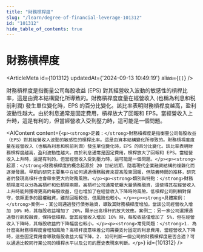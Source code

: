 ```yaml
---
title: "財務槓桿度"
slug: "/learn/degree-of-financial-leverage-101312"
id: "101312"
hide_table_of_contents: true
---
```



# 財務槓桿度

<ArticleMeta id={101312} updatedAt={'2024-09-13 10:49:19'} alias={`[]`} />
<div className='border-solid border-b border-t-0 my-4 border-[var(--ifm-color-gray-300)]' />

財務槓桿度是指衡量公司每股收益 (EPS) 對其經營收入波動的敏感性的槓桿比率，這是由資本結構變化所導致的。財務槓桿度度量在經營收入 (也稱為利息和税前利潤) 發生單位變化時，EPS 的百分比變化。該比率表明財務槓桿度越高，盈利波動性越大。由於利息通常是固定費用，槓桿放大了回報和 EPS。當經營收入上升時，這是有利的，但當經營收入受到壓力時，這可能是一個問題。

<AIContent content={`<p><strong>定義：</strong>財務槓桿度是指衡量公司每股收益（EPS）對其經營收入波動的敏感性的槓桿比率。這是由資本結構變化所導致的。財務槓桿度度量在經營收入（也稱為利息和税前利潤）發生單位變化時，EPS 的百分比變化。該比率表明財務槓桿度越高，盈利波動性越大。由於利息通常是固定費用，槓桿放大了回報和 EPS。當經營收入上升時，這是有利的，但當經營收入受到壓力時，這可能是一個問題。</p><p><strong>起源：</strong>財務槓桿度的概念起源於 20 世紀初期，隨着現代企業融資結構的複雜化而逐漸發展。早期的研究主要集中在如何通過債務融資來提高股東回報，但隨着時間的推移，研究者們發現高槓杆也會帶來更大的財務風險。</p><p><strong>類別與特點：</strong>財務槓桿度可以分為高槓杆和低槓桿兩類。高槓杆公司通常依賴大量債務融資，這使得其在經營收入上升時能夠獲得更高的每股收益，但也增加了在經營收入下降時的風險。低槓桿公司則相對保守，依賴更多的股權融資，雖然回報較低，但風險也較小。</p><p><strong>具體案例：</strong>案例一：某公司通過發行債券融資，導致其財務槓桿度增加。當該公司經營收入增加 10% 時，其每股收益增加了 20%，顯示出高槓杆的放大效應。案例二：另一家公司選擇通過發行新股融資，保持低槓桿。當其經營收入增加 10% 時，每股收益僅增加了 5%，但在經營收入下降時，其每股收益的下降幅度也較小。</p><p><strong>常見問題：</strong>1. 為什麼高財務槓桿度會增加風險？高槓杆度意味着公司需要支付固定的利息費用，當經營收入下降時，這些固定費用會導致每股收益大幅下降。2. 如何判斷一個公司的財務槓桿度是否合適？可以通過比較同行業公司的槓桿水平以及公司的歷史表現來判斷。</p>`} id={101312} />
